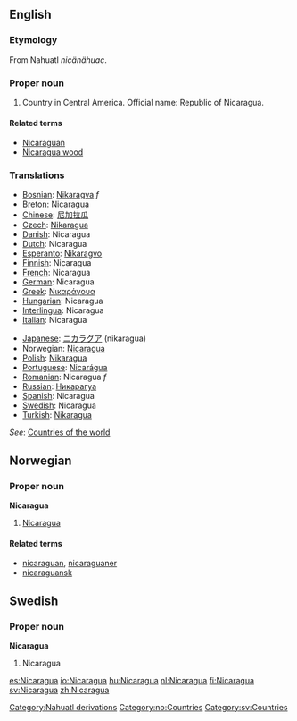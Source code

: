 {{Wikipedia}}
==English==
===Etymology===
From Nahuatl ''nicänähuac''.

===Proper noun===
# Country in Central America. Official name: Republic of Nicaragua.

====Related terms====
*[[Nicaraguan]]
*[[Nicaragua wood]]

===Translations===
{{top}}
*[[Bosnian]]: [[Nikaragva]] ''f''
*[[Breton]]: Nicaragua
*[[Chinese]]: [[尼加拉瓜]]
*[[Czech]]: [[Nikaragua]]
*[[Danish]]: Nicaragua
*[[Dutch]]: Nicaragua
*[[Esperanto]]: [[Nikaragvo]]
*[[Finnish]]: Nicaragua
*[[French]]: Nicaragua
*[[German]]: Nicaragua
*[[Greek]]: [[Νικαράγουα]]
*[[Hungarian]]: Nicaragua
*[[Interlingua]]: Nicaragua
*[[Italian]]: Nicaragua
{{mid}}
*[[Japanese]]: [[ニカラグア]] (nikaragua)
*Norwegian: [[#Norwegian|Nicaragua]]
*[[Polish]]: [[Nikaragua]]
*[[Portuguese]]: [[Nicarágua]]
*[[Romanian]]: Nicaragua ''f''
*[[Russian]]: [[Никарагуа]]
*[[Spanish]]: Nicaragua
*[[Swedish]]: Nicaragua
*[[Turkish]]: [[Nikaragua]]
{{bottom}}

''See'': [[Countries of the world]]

[[Category:Nahuatl derivations]]

==Norwegian==
===Proper noun===
[[Category:no:Countries]]
'''Nicaragua'''
#[[#English|Nicaragua]]
====Related terms====
*[[nicaraguan]], [[nicaraguaner]]
*[[nicaraguansk]]

==Swedish==
===Proper noun===
'''Nicaragua'''
#Nicaragua

[[Category:sv:Countries]]

[[es:Nicaragua]]
[[io:Nicaragua]]
[[hu:Nicaragua]]
[[nl:Nicaragua]]
[[fi:Nicaragua]]
[[sv:Nicaragua]]
[[zh:Nicaragua]]